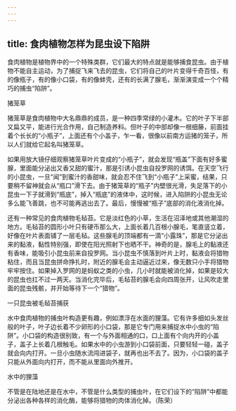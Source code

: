 ```yaml
---
---
---
```

title: 食肉植物怎样为昆虫设下陷阱
---




食肉植物是植物界中的一个特殊类群，它们最大的特点就是能够捕食昆虫。由于植物不能自主运动，为了捕捉飞来飞去的昆虫，它们将自己的叶片变得千奇百怪，有的像瓶子，有的像小口袋，有的像蚌壳，还有的长满了腺毛，渐渐演变成一个个精巧的捕虫“陷阱”。

猪笼草



猪笼草是食肉植物中大名鼎鼎的成员，是一种四季常绿的小灌木。它的叶子下半部又扁又平，能进行光合作用，自己制造养料。但叶子的中部却像一根细藤，前面挂着个长长的“小瓶子”，上面还有个小盖子，乍一看，很像以前南方运猪的笼子，所以人们就给它起名叫猪笼草。

如果用放大镜仔细观察猪笼草叶片变成的“小瓶子”，就会发现“瓶盖”下面有好多蜜腺，里面能分泌出又香又甜的蜜汁，那是引诱小昆虫自投罗网的诱饵。在天空飞行的小昆虫，一旦“闻”到蜜汁的香甜味，就会忍不住飞到“小瓶子”上采蜜，结果，只要稍不留神就会从“瓶口”滑下去。由于猪笼草的“瓶子”内壁很光滑，失足落下的小昆虫一下子就滑到“瓶底”，掉入“瓶底”的液体中，这时候，进入陷阱的小昆虫无论多么能飞善跳，也不可能再逃出去了。最后，慢慢被“瓶子”底部的消化液消化掉。

还有一种常见的食肉植物毛毡苔。它是淡红色的小草，生活在沼泽地或其他潮湿的地方。毛毡苔的圆形小叶只有硬币那么大，上面长着几百根小腺毛，笔直竖立着，好像在叶片表面铺了一层毛毡。这些腺毛的顶端都有一滴“小露珠”，那是它分泌出来的黏液，黏性特别强，即使在阳光照射下也晒不干。神奇的是，腺毛上的黏液还有香味，能吸引小昆虫前来自投罗网。当小昆虫不慎落到叶片上时，黏液会将猎物粘住，而且当昆虫拼命挣扎时，附近的腺毛会主动逼近过来，像无数只小手将猎物牢牢按住。如果掉入罗网的是蚂蚁之类的小虫，几小时就能被消化掉，如果是较大的昆虫也扛不过一两天。当消化完毕后，毛毡苔的腺毛会向四周张开，让风吹走里面的昆虫残骸，并开始等待下一个“猎物”。

一只昆虫被毛毡苔捕获



水中食肉植物的捕虫叶构造更有趣，例如漂浮在水面的狸藻。它有许多细如头发丝般的叶子，叶子边长着不少卵形的小口袋，那是它专门用来捕捉水中小虫的“陷阱”。小口袋的构造很别致，有一个与外面相通的口，口上面有个向内开的小盖子，盖子上长着几根触毛。如果水中的小虫游到小口袋前面，只要轻轻一碰，盖子就会向内打开。一旦小虫随水流闯进袋子，就再也出不去了。因为，小口袋的盖子只能从外面向内打开，而不能从里面向外推开。

水中的狸藻



不管是在陆地还是在水中，不管是什么类型的捕虫叶，在它们设下的“陷阱”中都能分泌出各种各样的消化酶，能够将猎物的肉体消化掉。（陈荣）
